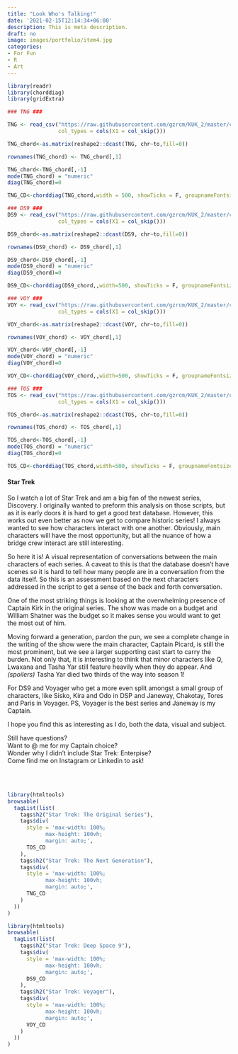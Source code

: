```yaml
---
title: "Look Who's Talking!"
date: '2021-02-15T12:14:34+06:00'
description: This is meta description.
draft: no
image: images/portfolio/item4.jpg
categories:
- For Fun
- R
- Art
---
```


```r
library(readr)
library(chorddiag)
library(gridExtra)

### TNG ###

TNG <- read_csv("https://raw.githubusercontent.com/gzrcm/KUK_2/master/content/Data/TNG.csv", 
                col_types = cols(X1 = col_skip()))

TNG_chord<-as.matrix(reshape2::dcast(TNG, chr~to,fill=0))

rownames(TNG_chord) <- TNG_chord[,1]

TNG_chord<-TNG_chord[,-1]
mode(TNG_chord) = "numeric"
diag(TNG_chord)=0

TNG_CD<-chorddiag(TNG_chord,width = 500, showTicks = F, groupnameFontsize = 14, groupnamePadding = 10, margin = 90,groupColors = rainbow(12))

### DS9 ###
DS9 <- read_csv("https://raw.githubusercontent.com/gzrcm/KUK_2/master/content/Data/DS9.csv", 
                col_types = cols(X1 = col_skip()))

DS9_chord<-as.matrix(reshape2::dcast(DS9, chr~to,fill=0))

rownames(DS9_chord) <- DS9_chord[,1]

DS9_chord<-DS9_chord[,-1]
mode(DS9_chord) = "numeric"
diag(DS9_chord)=0

DS9_CD<-chorddiag(DS9_chord,,width=500, showTicks = F, groupnameFontsize = 14, groupnamePadding = 10, margin = 90,groupColors = rainbow(12))

### VOY ###
VOY <- read_csv("https://raw.githubusercontent.com/gzrcm/KUK_2/master/content/Data/VOY.csv", 
                col_types = cols(X1 = col_skip()))

VOY_chord<-as.matrix(reshape2::dcast(VOY, chr~to,fill=0))

rownames(VOY_chord) <- VOY_chord[,1]

VOY_chord<-VOY_chord[,-1]
mode(VOY_chord) = "numeric"
diag(VOY_chord)=0

VOY_CD<-chorddiag(VOY_chord,,width=500, showTicks = F, groupnameFontsize = 14, groupnamePadding = 10, margin = 90,groupColors = rainbow(12))

### TOS ###
TOS <- read_csv("https://raw.githubusercontent.com/gzrcm/KUK_2/master/content/Data/TOS.csv", 
                col_types = cols(X1 = col_skip()))

TOS_chord<-as.matrix(reshape2::dcast(TOS, chr~to,fill=0))

rownames(TOS_chord) <- TOS_chord[,1]

TOS_chord<-TOS_chord[,-1]
mode(TOS_chord) = "numeric"
diag(TOS_chord)=0

TOS_CD<-chorddiag(TOS_chord,width=500, showTicks = F, groupnameFontsize = 14, groupnamePadding = 10, margin = 90,groupColors = rainbow(12))

```

#### Star Trek

So I watch a lot of Star Trek and am a big fan of the newest series, Discovery. I originally wanted to preform this analysis on those scripts, but as it is early doors it is hard to get a good text database. However, this works out even better as now we get to compare historic series! I always wanted to see how characters interact with one another. Obviously, main characters will have the most opportunity, but all the nuance of how a bridge crew interact are still interesting.

So here it is! A visual representation of conversations between the main characters of each series. A caveat to this is that the database doesn't have scenes so it is hard to tell how many people are in a conversation from the data itself. So this is an assessment based on the next characters addressed in the script to get a sense of the back and forth conversation.

One of the most striking things is looking at the overwhelming presence of Captain Kirk in the original series. The show was made on a budget and William Shatner was the budget so it makes sense you would want to get the most out of him.

Moving forward a generation, pardon the pun, we see a complete change in the writing of the show were the main character, Captain Picard, is still the most prominent, but we see a larger supporting cast start to carry the burden. Not only that, it is interesting to think that minor characters like Q, Lwaxana and Tasha Yar still feature heavily when they do appear. And *(spoilers)* Tasha Yar died two thirds of the way into season 1!

For DS9 and Voyager who get a more even split amongst a small group of characters, like Sisko, Kira and Odo in DSP and Janeway, Chakotay, Tores and Paris in Voyager. PS, Voyager is the best series and Janeway is my Captain.

I hope you find this as interesting as I do, both the data, visual and subject.

Still have questions? <br>
Want to @ me for my Captain choice? <br>
Wonder why I didn't include Star Trek: Enterpise? <br>
Come find me on Instagram or Linkedin to ask!

<br>
<br>


```r
library(htmltools)
browsable(
  tagList(list(
    tags$h2("Star Trek: The Original Series"),
    tags$div(
      style = 'max-width: 100%;
            max-height: 100vh;
            margin: auto;',
      TOS_CD
    ),
    tags$h2("Star Trek: The Next Generation"),
    tags$div(
      style = 'max-width: 100%;
            max-height: 100vh;
            margin: auto;',
      TNG_CD
    )
  ))
)
```

```r
library(htmltools)
browsable(
  tagList(list(
    tags$h2("Star Trek: Deep Space 9"),
    tags$div(
      style = 'max-width: 100%;
            max-height: 100vh;
            margin: auto;',
      DS9_CD
    ),
    tags$h2("Star Trek: Voyager"),
    tags$div(
      style = 'max-width: 100%;
            max-height: 100vh;
            margin: auto;',
      VOY_CD
    )
  ))
)
```
